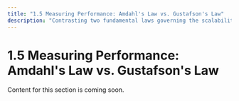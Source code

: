 ```yaml
---
title: "1.5 Measuring Performance: Amdahl's Law vs. Gustafson's Law"
description: "Contrasting two fundamental laws governing the scalability of parallel systems."
---
```


# 1.5 Measuring Performance: Amdahl's Law vs. Gustafson's Law

Content for this section is coming soon.
